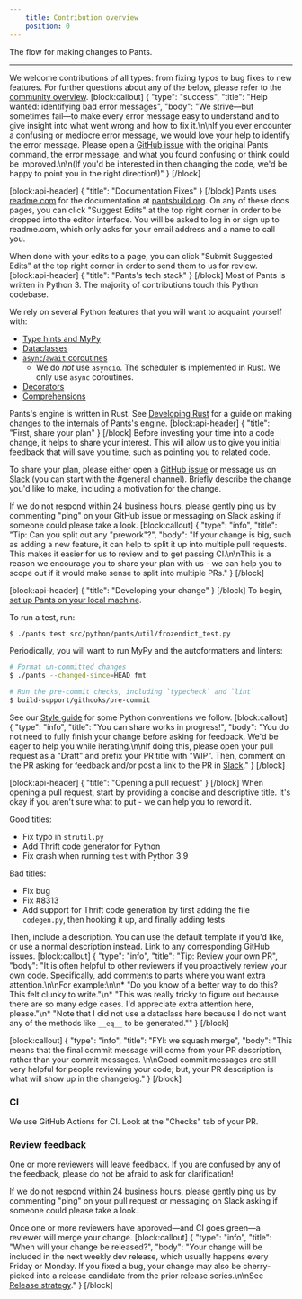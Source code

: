 ```yaml
---
    title: Contribution overview
    position: 0
---
```


The flow for making changes to Pants.

---

We welcome contributions of all types: from fixing typos to bug fixes to new features. For further questions about any of the below, please refer to the [community overview](/community/members).
[block:callout]
{
"type": "success",
"title": "Help wanted: identifying bad error messages",
"body": "We strive—but sometimes fail—to make every error message easy to understand and to give insight into what went wrong and how to fix it.\n\nIf you ever encounter a confusing or mediocre error message, we would love your help to identify the error message. Please open a [GitHub issue](https://github.com/pantsbuild/pants/issues) with the original Pants command, the error message, and what you found confusing or think could be improved.\n\n(If you'd be interested in then changing the code, we'd be happy to point you in the right direction!)"
}
[/block]

[block:api-header]
{
"title": "Documentation Fixes"
}
[/block]
Pants uses [readme.com](https://readme.com/) for the documentation at [pantsbuild.org](https://pantsbuild.org). On any of these docs pages, you can click "Suggest Edits" at the top right corner in order to be dropped into the editor interface. You will be asked to log in or sign up to readme.com, which only asks for your email address and a name to call you.

When done with your edits to a page, you can click "Submit Suggested Edits" at the top right corner in order to send them to us for review.
[block:api-header]
{
"title": "Pants's tech stack"
}
[/block]
Most of Pants is written in Python 3. The majority of contributions touch this Python codebase.

We rely on several Python features that you will want to acquaint yourself with:

- [Type hints and MyPy](https://mypy.readthedocs.io/en/stable/)
- [Dataclasses](https://realpython.com/python-data-classes/)
- [`async`/`await` coroutines](https://www.python.org/dev/peps/pep-0492)
  - We do _not_ use `asyncio`. The scheduler is implemented in Rust. We only use `async` coroutines.
- [Decorators](https://realpython.com/primer-on-python-decorators/)
- [Comprehensions](https://www.geeksforgeeks.org/comprehensions-in-python/)

Pants's engine is written in Rust. See [Developing Rust](./development/developing-rust.mdx) for a guide on making changes to the internals of Pants's engine.
[block:api-header]
{
"title": "First, share your plan"
}
[/block]
Before investing your time into a code change, it helps to share your interest. This will allow us to give you initial feedback that will save you time, such as pointing you to related code.

To share your plan, please either open a [GitHub issue](https://github.com/pantsbuild/pants/issues) or message us on [Slack](/community/members#slack) (you can start with the #general channel). Briefly describe the change you'd like to make, including a motivation for the change.

If we do not respond within 24 business hours, please gently ping us by commenting "ping" on your GitHub issue or messaging on Slack asking if someone could please take a look.
[block:callout]
{
"type": "info",
"title": "Tip: Can you split out any \"prework\"?",
"body": "If your change is big, such as adding a new feature, it can help to split it up into multiple pull requests. This makes it easier for us to review and to get passing CI.\n\nThis is a reason we encourage you to share your plan with us - we can help you to scope out if it would make sense to split into multiple PRs."
}
[/block]

[block:api-header]
{
"title": "Developing your change"
}
[/block]
To begin, [set up Pants on your local machine](./development/setting-up-pants.mdx).

To run a test, run:

```bash
$ ./pants test src/python/pants/util/frozendict_test.py
```

Periodically, you will want to run MyPy and the autoformatters and linters:

```bash
# Format un-committed changes
$ ./pants --changed-since=HEAD fmt

# Run the pre-commit checks, including `typecheck` and `lint`
$ build-support/githooks/pre-commit
```

See our [Style guide](./development/style-guide.mdx) for some Python conventions we follow.
[block:callout]
{
"type": "info",
"title": "You can share works in progress!",
"body": "You do not need to fully finish your change before asking for feedback. We'd be eager to help you while iterating.\n\nIf doing this, please open your pull request as a \"Draft\" and prefix your PR title with \"WIP\". Then, comment on the PR asking for feedback and/or post a link to the PR in [Slack](/community/members)."
}
[/block]

[block:api-header]
{
"title": "Opening a pull request"
}
[/block]
When opening a pull request, start by providing a concise and descriptive title. It's okay if you aren't sure what to put - we can help you to reword it.

Good titles:

- Fix typo in `strutil.py`
- Add Thrift code generator for Python
- Fix crash when running `test` with Python 3.9

Bad titles:

- Fix bug
- Fix #8313
- Add support for Thrift code generation by first adding the file `codegen.py`, then hooking it up, and finally adding tests

Then, include a description. You can use the default template if you'd like, or use a normal description instead. Link to any corresponding GitHub issues.
[block:callout]
{
"type": "info",
"title": "Tip: Review your own PR",
"body": "It is often helpful to other reviewers if you proactively review your own code. Specifically, add comments to parts where you want extra attention.\n\nFor example:\n\n* \"Do you know of a better way to do this? This felt clunky to write.\"\n* \"This was really tricky to figure out because there are so many edge cases. I'd appreciate extra attention here, please.\"\n\* \"Note that I did not use a dataclass here because I do not want any of the methods like `__eq__` to be generated.\""
}
[/block]

[block:callout]
{
"type": "info",
"title": "FYI: we squash merge",
"body": "This means that the final commit message will come from your PR description, rather than your commit messages. \n\nGood commit messages are still very helpful for people reviewing your code; but, your PR description is what will show up in the changelog."
}
[/block]

### CI

We use GitHub Actions for CI. Look at the "Checks" tab of your PR.

### Review feedback

One or more reviewers will leave feedback. If you are confused by any of the feedback, please do not be afraid to ask for clarification!

If we do not respond within 24 business hours, please gently ping us by commenting "ping" on your pull request or messaging on Slack asking if someone could please take a look.

Once one or more reviewers have approved—and CI goes green—a reviewer will merge your change.
[block:callout]
{
"type": "info",
"title": "When will your change be released?",
"body": "Your change will be included in the next weekly dev release, which usually happens every Friday or Monday. If you fixed a bug, your change may also be cherry-picked into a release candidate from the prior release series.\n\nSee [Release strategy](./releases/release-strategy.mdx)."
}
[/block]
